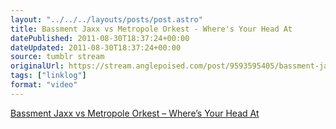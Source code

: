 ```yaml
---
layout: "../../../layouts/posts/post.astro"
title: Bassment Jaxx vs Metropole Orkest - Where's Your Head At
datePublished: 2011-08-30T18:37:24+00:00
dateUpdated: 2011-08-30T18:37:24+00:00
source: tumblr stream
originalUrl: https://stream.anglepoised.com/post/9593595405/bassment-jaxx-vs-metropole-orkest-wheres-your
tags: ["linklog"]
format: "video"
---
```



<YouTube id="https://www.youtube.com/watch?v=QyV0j9CCUno" />

[Bassment Jaxx vs Metropole Orkest &#8211; Where&rsquo;s Your Head At][1]

[1]: https://www.youtube.com/watch?v=QyV0j9CCUno
